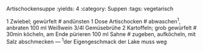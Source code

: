 Artischockensuppe
:yields: 4
:category: Suppen
:tags: vegetarisch

1 Zwiebel; gewürfelt
# andünsten
1 Dose Artischocken
# abwaschen^1^, anbraten
100 ml Weißwein
3/4l Gemüsebrühe
2 Kartoffeln; grob gewürfelt
# 30min köcheln, am Ende pürieren
100 ml Sahne
# zugeben, aufköcheln, mit Salz abschmecken
---
^1^der Eigengeschmack der Lake muss weg
